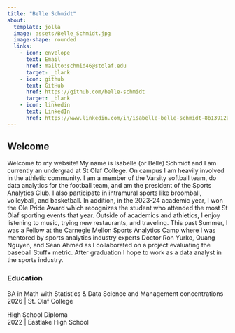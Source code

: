 ```yaml
---
title: "Belle Schmidt"
about: 
  template: jolla
  image: assets/Belle_Schmidt.jpg
  image-shape: rounded
  links: 
    - icon: envelope
      text: Email
      href: mailto:schmid46@stolaf.edu
      target: _blank
    - icon: github
      text: GitHub
      href: https://github.com/belle-schmidt
      target: _blank
    - icon: linkedin
      text: LinkedIn
      href: https://www.linkedin.com/in/isabelle-belle-schmidt-8b13912aa
---
```


## Welcome

Welcome to my website! My name is Isabelle (or Belle) Schmidt and I am currently an undergrad at St Olaf College. On campus I am heavily involved in the athletic community. I am a member of the Varsity softball team, do data analytics for the football team, and am the president of the Sports Analytics Club. I also participate in intramural sports like broomball, volleyball, and basketball. In addition, in the 2023-24 academic year, I won the Ole Pride Award which recognizes the student who attended the most St Olaf sporting events that year. Outside of academics and athletics, I enjoy listening to music, trying new restaurants, and traveling. This past Summer, I was a Fellow at the Carnegie Mellon Sports Analytics Camp where I was mentored by sports analytics industry experts Doctor Ron Yurko, Quang Nguyen, and Sean Ahmed as I collaborated on a project evaluating the baseball Stuff+ metric. After graduation I hope to work as a data analyst in the sports industry.

### Education

BA in Math with Statistics & Data Science and Management concentrations <br> 2026 \| St. Olaf College

High School Diploma <br> 2022 \| Eastlake High School
